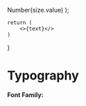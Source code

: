 
<Meta title="Typography" />


  Number(size.value)
);

    return (
        <>{text}</>
    )
}

# Typography

**Font Family:** <Text text={fontFamily} />

<Typeset
  fontSizes={fontSizes}
  sampleText="Lorem ipsum dolor sit amet, consectetur adipiscing elit."
  fontFamily={tokens.fontFamilies.default.value}
/>
